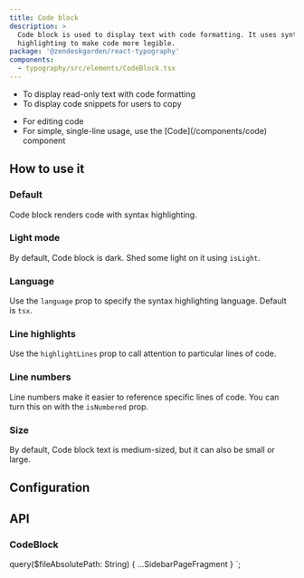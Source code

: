```yaml
---
title: Code block
description: >
  Code block is used to display text with code formatting. It uses syntax
  highlighting to make code more legible.
package: '@zendeskgarden/react-typography'
components:
  - typography/src/elements/CodeBlock.tsx
---
```


<Usage>
  <Use>
    <ul>
      <li>To display read-only text with code formatting</li>
      <li>To display code snippets for users to copy</li>
    </ul>
  </Use>
  <Misuse>
    <ul>
      <li>For editing code</li>
      <li>
        <Markdown>
          For simple, single-line usage, use the [Code](/components/code) component
        </Markdown>
      </li>
    </ul>
  </Misuse>
</Usage>

## How to use it

### Default

Code block renders code with syntax highlighting.


<CodeExample code={DefaultCode}>
  <Default />
</CodeExample>

### Light mode

By default, Code block is dark. Shed some light on it using `isLight`.


<CodeExample code={LightCode}>
  <Light />
</CodeExample>

### Language

Use the `language` prop to specify the syntax highlighting language. Default is `tsx`.


<CodeExample code={LanguageCode}>
  <Language />
</CodeExample>

### Line highlights

Use the `highlightLines` prop to call attention to particular lines of code.


<CodeExample code={HighlightedCode}>
  <Highlighted />
</CodeExample>

### Line numbers

Line numbers make it easier to reference specific lines of code. You can turn
this on with the `isNumbered` prop.


<CodeExample code={NumberedCode}>
  <Numbered />
</CodeExample>

### Size

By default, Code block text is medium-sized, but it can also be small or large.


<CodeExample code={SizeCode}>
  <Size />
</CodeExample>

## Configuration

<Configuration reactPackage={props.data.mdx.package} components={props.data.mdx.components} />

## API

### CodeBlock

<Component components={props.data.mdx.components} componentName="codeBlock" />

<PropSheet components={props.data.mdx.components} componentName="codeBlock" />


  query($fileAbsolutePath: String) {
    ...SidebarPageFragment
  }
`;

